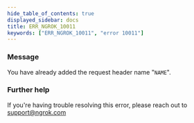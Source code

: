 ```yaml
---
hide_table_of_contents: true
displayed_sidebar: docs
title: ERR_NGROK_10011
keywords: ["ERR_NGROK_10011", "error 10011"]
---
```


### Message

You have already added the request header name "`NAME`".

### Further help

If you're having trouble resolving this error, please reach out to [support@ngrok.com](mailto:support@ngrok.com?subject=Help%20with%20ERR_NGROK_10011)
